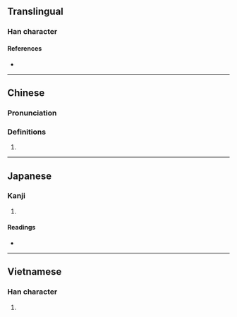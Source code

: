 {{character info/new}}
==Translingual==

===Han character===
{{Han char|rn=85|rad=水|as=08|sn=11|four=35181|canj=ETBC|ids=⿰氵典}}

====References====
* {{Han ref|kx=0630.120|dkj=17654|dj=1032.120|hdz=31650.010|uh=6DDF|ud=28127|bh=D5EE|bd=54766}}

----

==Chinese==
{{zh-forms}}

===Pronunciation===
{{zh-pron
|m=tiǎn
|c=tin2
|mc=y
|oc=y
|ma=
|cat=a
}}

===Definitions===
{{zh-hanzi}}

# {{zh-only|淟涊}}

----

==Japanese==

===Kanji===
{{ja-kanji|grade=|rs=水08}}

# {{rfdef|ja|sort=水08}}

====Readings====
* {{ja-readings|on=[[てん]] (ten), [[とん]] (ton)|kun=[[にごる]] (nigoru)}}

----

==Vietnamese==

===Han character===
{{vi-hantu|[[đén]], [[sượng]]|rs=水08}}

# {{rfdef|vi|sort=水08}}